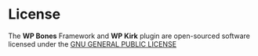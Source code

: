 # License

The **WP Bones** Framework and **WP Kirk** plugin are open-sourced software licensed under the [GNU GENERAL PUBLIC LICENSE](https://github.com/wpbones/WPBones/blob/master/LICENSE)
